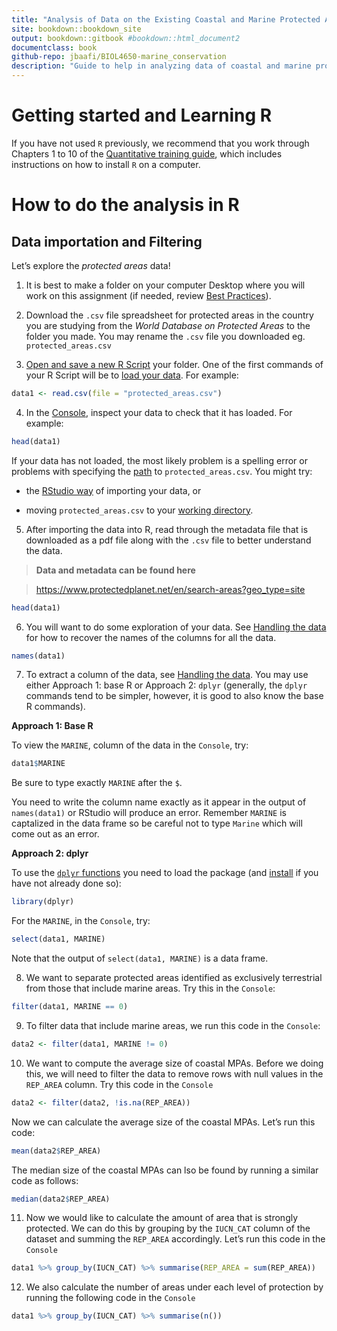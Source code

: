 ```yaml
---
title: "Analysis of Data on the Existing Coastal and Marine Protected Areas"
site: bookdown::bookdown_site
output: bookdown::gitbook #bookdown::html_document2
documentclass: book
github-repo: jbaafi/BIOL4650-marine_conservation
description: "Guide to help in analyzing data of coastal and marine protected areas"
---
```


# Getting started and Learning R {-}

If you have not used `R` previously, we recommend that you work through Chapters 1 to 10 of the [Quantitative training guide](https://ahurford.github.io/quant-guide-all-courses/), which includes instructions on how to install `R` on a computer.

# How to do the analysis in R {-}

## Data importation and Filtering {-}

Let's explore the _protected areas_ data!

1.  It is best to make a folder on your computer Desktop where you will work on this assignment (if needed, review [Best Practices](https://ahurford.github.io/quant-guide-all-courses/style.html)).

2.  Download the `.csv` file spreadsheet for protected areas in the country you are studying from the _World Database on Protected Areas_ to the folder you made. You may rename the `.csv` file you downloaded eg. `protected_areas.csv`

3.  [Open and save a new R Script](https://ahurford.github.io/quant-guide-all-courses/rstudio.html#source-pane%5D) your folder. One of the first commands of your R Script will be to [load your data](https://ahurford.github.io/quant-guide-all-courses/data-entry.html#loading-or-importing-data). For example:

```r
data1 <- read.csv(file = "protected_areas.csv")
```

4.  In the [Console](https://ahurford.github.io/quant-guide-all-courses/rstudio.html#console-pane), inspect your data to check that it has loaded. For example:

```r
head(data1)
```

If your data has not loaded, the most likely problem is a spelling error or problems with specifying the [path](https://ahurford.github.io/quant-guide-all-courses/rintro.html#working-directory) to `protected_areas.csv`. You might try:

-   the [RStudio way](https://ahurford.github.io/quant-guide-all-courses/data-entry.html#the-rstudio-way-the-import-feature) of importing your data, or

-   moving `protected_areas.csv` to your [working directory](https://ahurford.github.io/quant-guide-all-courses/data-entry.html#the-rstudio-way-the-import-feature).

5.  After importing the data into R, read through the metadata file that is downloaded as a pdf file along with the `.csv` file to better understand the data.

> **Data and metadata can be found here**

> <https://www.protectedplanet.net/en/search-areas?geo_type=site>

```r
head(data1)
```

6.  You will want to do some exploration of your data. See [Handling the data](https://ahurford.github.io/quant-guide-all-courses/handling-data.html) for how to recover the names of the columns for all the data.

```r
names(data1)
```

7. To extract a column of the data, see [Handling the data](https://ahurford.github.io/quant-guide-all-courses/handling-data.html). You may use either Approach 1: base R or Approach 2: `dplyr` (generally, the `dplyr` commands tend to be simpler, however, it is good to also know the base R commands).

**Approach 1: Base R**

To view the `MARINE`, column of the data in the `Console`, try:

```r
data1$MARINE
```

Be sure to type exactly `MARINE` after the `$`.


You need to write the column name exactly as it appear in the output of `names(data1)` or RStudio will produce an error. Remember `MARINE` is captalized in the data frame so be careful not to type `Marine` which will come out as an error. 

**Approach 2: dplyr**

To use the [`dplyr` functions](https://ahurford.github.io/quant-guide-all-courses/handling-data.html#dplyr) you need to load the package (and [install](https://ahurford.github.io/quant-guide-all-courses/rintro.html#r-packages) if you have not already done so):

```r
library(dplyr)
```

For the `MARINE`, in the `Console`, try:

```r
select(data1, MARINE)
```

Note that the output of `select(data1, MARINE)` is a data frame.

8.  We want to separate protected areas identified as exclusively terrestrial from those that include marine areas. Try this in the `Console`:

```r
filter(data1, MARINE == 0)
```

9. To filter data that include marine areas, we run this code in the `Console`:

```r
data2 <- filter(data1, MARINE != 0)
```

10. We want to compute the average size of coastal MPAs. Before we doing this, we will need to filter the data to remove rows with null values in the `REP_AREA` column. Try this code in the `Console`

```r
data2 <- filter(data2, !is.na(REP_AREA))
```

Now we can calculate the average size of the coastal MPAs. Let's run this code:

```r
mean(data2$REP_AREA)
```

The median size of the coastal MPAs can lso be found by running a similar code as follows:
```r
median(data2$REP_AREA)
```
11. Now we would like to calculate the amount of area that is strongly protected. We can do this by grouping by the `IUCN_CAT` column of the dataset and summing the `REP_AREA` accordingly. Let's run this code in the `Console`
```r
data1 %>% group_by(IUCN_CAT) %>% summarise(REP_AREA = sum(REP_AREA))
```

12. We also calculate the number of areas under each level of protection by running the following code in the `Console`
```r
data1 %>% group_by(IUCN_CAT) %>% summarise(n())
```






